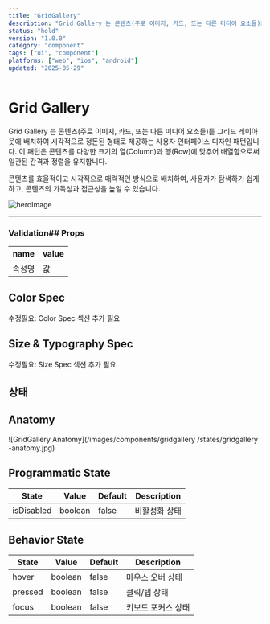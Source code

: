 ```yaml
---
title: "GridGallery"
description: "Grid Gallery 는 콘텐츠(주로 이미지, 카드, 또는 다른 미디어 요소들)를 그리드 레이아웃에 배치하여 시각적으로 정돈된 형태로 제공하는 사용자 인터페이스 디자인 패턴입니다. 이 패턴은 콘텐츠를 다양한 크기의 열(Column)과 행(Row)에 맞추어 배열함으로써 일관된 간격과 정렬을 유지합니다."
status: "hold"
version: "1.0.0"
category: "component"
tags: ["ui", "component"]
platforms: ["web", "ios", "android"]
updated: "2025-05-29"
---
```


# Grid Gallery 

Grid Gallery 는 콘텐츠(주로 이미지, 카드, 또는 다른 미디어 요소들)를 그리드 레이아웃에 배치하여 시각적으로 정돈된 형태로 제공하는 사용자 인터페이스 디자인 패턴입니다. 이 패턴은 콘텐츠를 다양한 크기의 열(Column)과 행(Row)에 맞추어 배열함으로써 일관된 간격과 정렬을 유지합니다.

콘텐츠를 효율적이고 시각적으로 매력적인 방식으로 배치하여, 사용자가 탐색하기 쉽게 하고, 콘텐츠의 가독성과 접근성을 높일 수 있습니다.

![heroImage](https://img.29cm.co.kr/next-edition/2024/09/15/6ba7faab992442d99b3ab93ce7fd065d_20240915164337.jpg)

---

### Validation## Props

| name | value |
| --- | --- |
| 속성명 | 값 |

## Color Spec

수정필요: Color Spec 섹션 추가 필요

## Size & Typography Spec

수정필요: Size Spec 섹션 추가 필요

## 상태

## Anatomy

![GridGallery  Anatomy](/images/components/gridgallery /states/gridgallery -anatomy.jpg)

## Programmatic State

| State | Value | Default | Description |
| --- | --- | --- | --- |
| isDisabled | boolean | false | 비활성화 상태 |

## Behavior State

| State | Value | Default | Description |
| --- | --- | --- | --- |
| hover | boolean | false | 마우스 오버 상태 |
| pressed | boolean | false | 클릭/탭 상태 |
| focus | boolean | false | 키보드 포커스 상태 |

